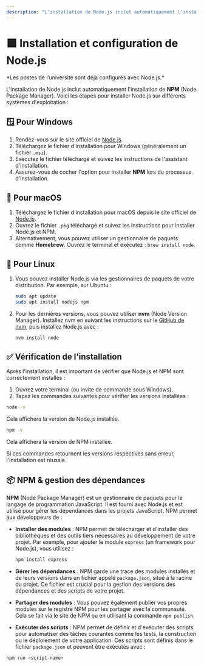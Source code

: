 ```yaml
---
description: "L'installation de Node.js inclut automatiquement l'installation de NPM (Node Package Manager). Voici les étapes pour installer Node.js sur différents systèmes d'exploitation."
---
```


# 🟩 **Installation et configuration de Node.js**

<Callout type='info' emoji="⚠️">
*Les postes de l’université sont déjà configurés avec Node.js.*
</Callout>

L'installation de Node.js inclut automatiquement l'installation de **NPM** (Node Package Manager). Voici les étapes pour installer Node.js sur différents systèmes d'exploitation :

## 🪟 Pour Windows
  1. Rendez-vous sur le site officiel de [Node.js](https://nodejs.org/).
  2. Téléchargez le fichier d'installation pour Windows (généralement un fichier `.msi`).
  3. Exécutez le fichier téléchargé et suivez les instructions de l'assistant d'installation.
  4. Assurez-vous de cocher l'option pour installer **NPM** lors du processus d'installation.

## 🍏 Pour macOS
  1. Téléchargez le fichier d'installation pour macOS depuis le site officiel de [Node.js](https://nodejs.org/).
  2. Ouvrez le fichier `.pkg` téléchargé et suivez les instructions pour installer Node.js et NPM.
  3. Alternativement, vous pouvez utiliser un gestionnaire de paquets comme **Homebrew**. Ouvrez le terminal et exécutez : `brew install node`.

## 🐧 Pour Linux
  1. Vous pouvez installer Node.js via les gestionnaires de paquets de votre distribution. Par exemple, sur Ubuntu :

     ```bash copy
     sudo apt update
     sudo apt install nodejs npm
     ```
  2. Pour les dernières versions, vous pouvez utiliser **nvm** (Node Version Manager). Installez nvm en suivant les instructions sur le [GitHub de nvm](https://github.com/nvm-sh/nvm), puis installez Node.js avec :
     ```bash copy
     nvm install node
     ```

## ✅ Vérification de l'installation

Après l'installation, il est important de vérifier que Node.js et NPM sont correctement installés :

1. Ouvrez votre terminal (ou invite de commande sous Windows).
2. Tapez les commandes suivantes pour vérifier les versions installées :

```bash copy
node -v
```
Cela affichera la version de Node.js installée.
```sh copy
npm -v
```
Cela affichera la version de NPM installée.

Si ces commandes retournent les versions respectives sans erreur, l'installation est réussie.

## 📦 NPM & gestion des dépendances

**NPM** (Node Package Manager) est un gestionnaire de paquets pour le langage de programmation JavaScript. Il est fourni avec Node.js et est utilisé pour gérer les dépendances dans les projets JavaScript. NPM permet aux développeurs de :

- **Installer des modules** : NPM permet de télécharger et d'installer des bibliothèques et des outils tiers nécessaires au développement de votre projet. Par exemple, pour ajouter le module `express` (un framework pour Node.js), vous utilisez :

  ```sh npm2yarn copy
  npm install express
  ```

- **Gérer les dépendances** : NPM garde une trace des modules installés et de leurs versions dans un fichier appelé `package.json`, situé à la racine du projet. Ce fichier est crucial pour la gestion des versions des dépendances et des scripts de votre projet.

- **Partager des modules** : Vous pouvez également publier vos propres modules sur le registre NPM pour les partager avec la communauté. Cela se fait via le site de NPM ou en utilisant la commande `npm publish`.

- **Exécuter des scripts** : NPM permet de définir et d'exécuter des scripts pour automatiser des tâches courantes comme les tests, la construction ou le déploiement de votre application. Ces scripts sont définis dans le fichier `package.json` et peuvent être exécutés avec :

```sh copy
npm run <script-name>
```
